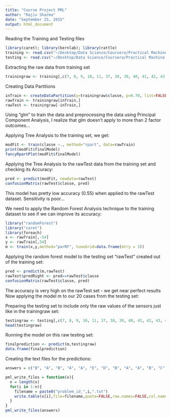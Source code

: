```yaml
---
title: "Course Project PML"
author: "Rajiv Sharma"
date: "September 25, 2015"
output: html_document
---
```


Reading the Training and Testing files
```r
library(caret); library(kernlab); library(rattle)
training <- read.csv("~/Desktop/Data Science/Coursera/Practical Machine Learning/pml-training.csv")
testing <- read.csv("~/Desktop/Data Science/Coursera/Practical Machine Learning/pml-testing.csv")
```
Extracting the raw data from training set

```r
trainingraw <- training[,c(7, 8, 9, 10, 11, 37, 38, 39, 40, 41, 42, 43, 44, 45, 46, 47, 48, 49, 60, 61, 62, 63, 64, 65, 66, 67, 68, 84, 85, 86, 102, 113, 114, 115, 116, 117, 118, 119, 120, 121, 122, 123, 124, 140, 151, 152, 153, 154, 155, 156, 157, 158, 159, 160)]
```
Creating Data Partitions

```r
inTrain <- createDataPartition(y=trainingraw$classe, p=0.70, list=FALSE)
rawTrain <- trainingraw[inTrain,]
rawTest <- trainingraw[-inTrain,]
```
Using "glm" to train the data and preprocessing the data using Principal Component Analysis, I realize that glm doesn't apply to more than 2 factor outcomes...

Applying Tree Analysis to the training set, we get:
```r
modFit <- train(classe ~., method="rpart", data=rawTrain)
print(modFit$finalModel)
fancyRpartPlot(modFit$finalModel)
```
Applying the Tree Analysis to the rawTest data from the training set and checking its Accuracy:

```r
pred <- predict(modFit, newdata=rawTest)
confusionMatrix(rawTest$classe, pred)
```
This model has pretty low accuracy (0.55) when applied to the rawTest dataset. Sensitivity is poor...

We need to apply the Random Forest Analysis technique to the training dataset to see if we can improve its accuracy:

```r
library("randomForest")
library("caret")
library(foreach)
x <- rawTrain[,-54]
y <- rawTrain[,54]
m <- train(x,y,method="parRF", tuneGrid=data.frame(mtry = 3))
```           
Applying the random forest model to the testing set "rawTest" created out of the training set:

```r
pred <- predict(m,rawTest)
rawTest$predRight <- pred==rawTest$classe
confusionMatrix(rawTest$classe, pred)
```

The accuracy is very high on the rawTest set - we get near perfect results
Now applying the model m to our 20 cases from the testing set:

Preparing the testing set to include only the raw values of the sensors just like in the trainingraw set:

```r

testingraw <- testing[,c(7, 8, 9, 10, 11, 37, 38, 39, 40, 41, 42, 43, 44, 45, 46, 47, 48, 49, 60, 61, 62, 63, 64, 65, 66, 67, 68, 84, 85, 86, 102, 113, 114, 115, 116, 117, 118, 119, 120, 121, 122, 123, 124, 140, 151, 152, 153, 154, 155, 156, 157, 158, 159, 160)]
head(testingraw)
```
Running the model on this raw testing set:

```r
finalprediction <- predict(m,testingraw)
data.frame(finalprediction)
```
Creating the text files for the predictions:

```r
answers = c("B", "A", "B", "A", "A", "E", "D", "B", "A", "A", "B", "C", "B", "A", "E", "E", "A", "B", "B", "B")

pml_write_files = function(x){
  n = length(x)
  for(i in 1:n){
    filename = paste0("problem_id_",i,".txt")
    write.table(x[i],file=filename,quote=FALSE,row.names=FALSE,col.names=FALSE)
  }
}
pml_write_files(answers)
```
